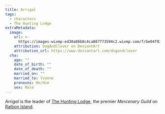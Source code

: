 ```yaml
---
title: Arrigal
tags:
  - characters
  - The Hunting Lodge
extraMetadata:
  image:
    url: >-
      https://images-wixmp-ed30a86b8c4ca887773594c2.wixmp.com/f/be04f938-9781-49ad-bde8-13bfcd8bb739/ddvg99t-2be8ccb7-9f0d-4e09-9008-6e53952086f9.png/v1/fill/w_900,h_1251,q_80,strp/ifan_ben_mezd_by_dogandclover_ddvg99t-fullview.jpg?token=eyJ0eXAiOiJKV1QiLCJhbGciOiJIUzI1NiJ9.eyJzdWIiOiJ1cm46YXBwOjdlMGQxODg5ODIyNjQzNzNhNWYwZDQxNWVhMGQyNmUwIiwiaXNzIjoidXJuOmFwcDo3ZTBkMTg4OTgyMjY0MzczYTVmMGQ0MTVlYTBkMjZlMCIsIm9iaiI6W1t7ImhlaWdodCI6Ijw9MTI1MSIsInBhdGgiOiJcL2ZcL2JlMDRmOTM4LTk3ODEtNDlhZC1iZGU4LTEzYmZjZDhiYjczOVwvZGR2Zzk5dC0yYmU4Y2NiNy05ZjBkLTRlMDktOTAwOC02ZTUzOTUyMDg2ZjkucG5nIiwid2lkdGgiOiI8PTkwMCJ9XV0sImF1ZCI6WyJ1cm46c2VydmljZTppbWFnZS5vcGVyYXRpb25zIl19.y1YNB9ltZvfAlHLakdHJpF7JNUZzPlHwokxqYOBUGpg
    attribution: DogAndClover on DeviantArt
    attribution_url: https://www.deviantart.com/dogandclover
  cha:
    age: ""
    date_of_birth: ""
    date_of_death: ""
    married_on: ""
    married_to: Yvonne
    pronouns: He/Him
    sex: Male
---
```


<Stub />

_Arrigal_ is the leader of
[The Hunting Lodge](../organizations/the-hunting-lodge.mdx), the premier
_Mercenary Guild_ on [Raibon Island](../locations/raibon-island.mdx).
